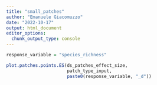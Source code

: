 ```yaml
---
title: "small_patches"
author: "Emanuele Giacomuzzo"
date: "2022-10-17"
output: html_document
editor_options: 
  chunk_output_type: console
---
```


```r
response_variable = "species_richness"
```

```r
plot.patches.points.ES(ds_patches_effect_size, 
                       patch_type_input,
                       paste0(response_variable, "_d"))
```